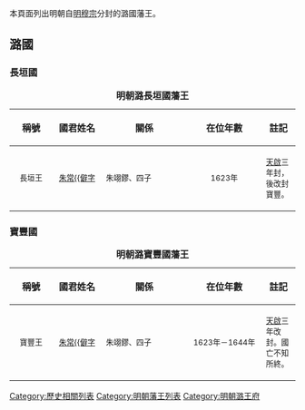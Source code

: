 {{CJK-New-Char|306ED}}
本頁面列出明朝自[[明穆宗|明穆宗]]分封的潞國藩王。

==潞國==
{{明朝諸王列表/潞國}}
===長垣國===
{| class="wikitable" width=98%
|+'''明朝潞長垣國藩王'''
|-
!稱號||style="white-space:nowrap;"|國君姓名||關係||在位年數||註記
|-
|width="60" align ="center"|<small>長垣王||width="70" align ="center"|<small>[[朱常𰛭|朱常{{僻字]]||width="135"|<small>朱翊鏐、四子||width="115" align ="center"|<small>1623年||<small>[[天启_(明朝)|天啟]]三年封，後改封寶豐。
|}
===寶豐國===
{| class="wikitable" width=98%
|+'''明朝潞寶豐國藩王'''
|-
!稱號||style="white-space:nowrap;"|國君姓名||關係||在位年數||註記
|-
|width="60" align ="center"|<small>寶豐王||width="70" align ="center"|<small>[[朱常𰛭|朱常{{僻字]]||width="135"|<small>朱翊鏐、四子||width="115" align ="center"|<small>1623年－1644年||<small>[[天启_(明朝)|天啟]]三年改封。國亡不知所終。
|}
{{明朝藩王列表}}
[[Category:歷史相關列表|Category:歷史相關列表]]
[[Category:明朝藩王列表|Category:明朝藩王列表]]
[[Category:明朝潞王府|Category:明朝潞王府]]